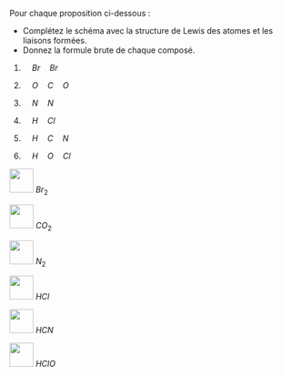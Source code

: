 :::::: {.Exercise data-latex=""}

Pour chaque proposition ci-dessous :

-  Complétez le schéma avec la structure de Lewis des atomes et les liaisons formées.
-  Donnez la formule brute de chaque composé.

::: {.multicols data-latex="{3}"}

1. &nbsp;&nbsp;&nbsp; $Br \quad Br$

2. &nbsp;&nbsp;&nbsp; $O \quad C \quad O$

3. &nbsp;&nbsp;&nbsp; $N \quad N$

:::

\vspace{\stretch{1}}

::: {.multicols data-latex="{3}"}

4. &nbsp;&nbsp;&nbsp; $H \quad Cl$

5. &nbsp;&nbsp;&nbsp; $H \quad C \quad N$

6. &nbsp;&nbsp;&nbsp; $H \quad O \quad Cl$  

:::

\vspace{\stretch{1}}

::::::

::::::::: {.Answer data-latex=""}

::: {.multicols data-latex="{3}"}

![](images/mol2D/Br2.jpg){height=3em} $Br_2$

![](images/mol2D/CO2.jpg){height=3em} $CO_2$

![](images/mol2D/N2.jpg){height=3em} $N_2$

:::

::: {.multicols data-latex="{3}"}

![](images/mol2D/HCl.jpg){height=3em} $HCl$

![](images/mol2D/HCN.jpg){height=3em} $HCN$

![](images/mol2D/HClO.jpg){height=3em} $HClO$

:::

::::::
